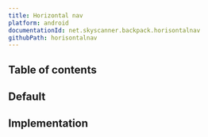 ```yaml
---
title: Horizontal nav
platform: android
documentationId: net.skyscanner.backpack.horisontalnav
githubPath: horisontalnav
---
```




## Table of contents

## Default

<AndroidComponentScreenshots
  lightMode={screenshotDefault}
  darkMode={screenshotDefaultDm}
  altText="Android horizontal navigation component" />

## Implementation

<Readme file={readme} />